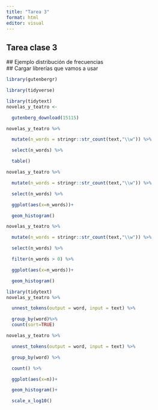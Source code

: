 ```yaml
---
title: "Tarea 3"
format: html
editor: visual
---
```


## Tarea clase 3

\## Ejemplo distribución de frecuencias\
\## Cargar librerías que vamos a usar

```r
library(gutenbergr)

library(tidyverse)

library(tidytext)
novelas_y_teatro <- 

  gutenberg_download(15115)
```

```r
novelas_y_teatro %>% 

  mutate(n_words = stringr::str_count(text,"\\w")) %>% 

  select(n_words) %>% 

  table()
```

```r
novelas_y_teatro %>% 

  mutate(n_words = stringr::str_count(text,"\\w")) %>% 

  select(n_words) %>% 

  ggplot(aes(x=n_words))+

  geom_histogram()
```

```r
novelas_y_teatro %>% 

  mutate(n_words = stringr::str_count(text,"\\w")) %>% 

  select(n_words) %>% 

  filter(n_words > 0) %>% 

  ggplot(aes(x=n_words))+

  geom_histogram()
```

```r
library(tidytext)
novelas_y_teatro %>%

  unnest_tokens(output = word, input = text) %>% 

  group_by(word)%>%
  count(sort=TRUE)

```

```r
novelas_y_teatro %>%

  unnest_tokens(output = word, input = text) %>% 

  group_by(word) %>% 

  count() %>% 

  ggplot(aes(x=n))+

  geom_histogram()+

  scale_x_log10()
```
